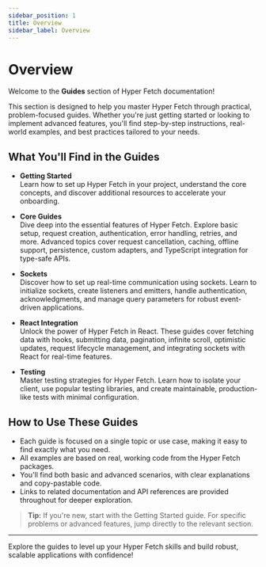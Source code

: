 ```yaml
---
sidebar_position: 1
title: Overview
sidebar_label: Overview
---
```


# Overview

Welcome to the **Guides** section of Hyper Fetch documentation!

This section is designed to help you master Hyper Fetch through practical, problem-focused guides. Whether you're just
getting started or looking to implement advanced features, you'll find step-by-step instructions, real-world examples,
and best practices tailored to your needs.

## What You'll Find in the Guides

- **Getting Started**  
  Learn how to set up Hyper Fetch in your project, understand the core concepts, and discover additional resources to
  accelerate your onboarding.

- **Core Guides**  
  Dive deep into the essential features of Hyper Fetch. Explore basic setup, request creation, authentication, error
  handling, retries, and more. Advanced topics cover request cancellation, caching, offline support, persistence, custom
  adapters, and TypeScript integration for type-safe APIs.

- **Sockets**  
  Discover how to set up real-time communication using sockets. Learn to initialize sockets, create listeners and
  emitters, handle authentication, acknowledgments, and manage query parameters for robust event-driven applications.

- **React Integration**  
  Unlock the power of Hyper Fetch in React. These guides cover fetching data with hooks, submitting data, pagination,
  infinite scroll, optimistic updates, request lifecycle management, and integrating sockets with React for real-time
  features.

- **Testing**  
  Master testing strategies for Hyper Fetch. Learn how to isolate your client, use popular testing libraries, and create
  maintainable, production-like tests with minimal configuration.

## How to Use These Guides

- Each guide is focused on a single topic or use case, making it easy to find exactly what you need.
- All examples are based on real, working code from the Hyper Fetch packages.
- You'll find both basic and advanced scenarios, with clear explanations and copy-pastable code.
- Links to related documentation and API references are provided throughout for deeper exploration.

> **Tip:** If you're new, start with the Getting Started guide. For specific problems or advanced features, jump
> directly to the relevant section.

---

Explore the guides to level up your Hyper Fetch skills and build robust, scalable applications with confidence!
